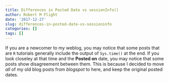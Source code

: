 ```yaml
---
title: Differences in Posted Date vs sessionInfo()
author: Robert M Flight
date: '2017-12-27'
slug: differences-in-posted-date-vs-sessioninfo
categories: []
tags: []
---
```


If you are a newcomer to my weblog, you may notice that some posts that are `R` tutorials generally include the output of `Sys.time()` at the end. If you look closeley at that time and the **Posted on** date, you may notice that some posts show disagreement between them. This is because I decided to move *all* of my old blog posts from *blogspot* to here, and keep the original posted dates.
